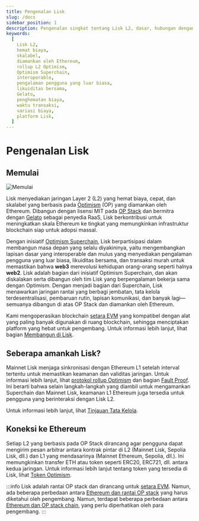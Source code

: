 ```yaml
---
title: Pengenalan Lisk
slug: /docs
sidebar_position: 1
description: Pengenalan singkat tentang Lisk L2, dasar, hubungan dengan Ethereum, dan kontributor utamanya.
keywords:
  [
    Lisk L2,
    hemat biaya,
    skalabel,
    diamankan oleh Ethereum,
    rollup L2 Optimism,
    Optimism Superchain,
    interoperable,
    pengalaman pengguna yang luar biasa,
    likuiditas bersama,
    Gelato,
    penghematan biaya,
    waktu transaksi,
    variasi biaya,
    platform Lisk,
  ]
---
```


# Pengenalan Lisk
<span className="overview-span">
    <h2>Memulai</h2>
    <img src="/img/bannerwhite.svg" alt="Memulai" className="overview-img" /> 
</span>

Lisk menyediakan jaringan Layer 2 (L2) yang hemat biaya, cepat, dan skalabel yang berbasis pada [Optimism](https://docs.optimism.io/) (OP) yang diamankan oleh Ethereum. 
Dibangun dengan lisensi MIT pada [OP Stack](https://docs.optimism.io/stack/getting-started) dan bermitra dengan [Gelato](https://www.gelato.network/) sebagai penyedia RaaS, Lisk berkontribusi untuk meningkatkan skala Ethereum ke tingkat yang memungkinkan infrastruktur blockchain siap untuk adopsi massal.

Dengan inisiatif [Optimism Superchain](https://docs.optimism.io/stack/explainer), Lisk berpartisipasi dalam membangun masa depan yang selalu diyakininya, yaitu mengembangkan lapisan dasar yang interoperable dan mulus yang menyediakan pengalaman pengguna yang luar biasa, likuiditas bersama, dan transaksi murah untuk memastikan bahwa **web3** merevolusi kehidupan orang-orang seperti halnya **web2**.
Lisk adalah bagian dari inisiatif Optimism Superchain, dan akan diskalakan serta dibangun oleh tim Lisk yang berpengalaman bekerja sama dengan Optimism. 
Dengan menjadi bagian dari Superchain, Lisk menawarkan jaringan rantai yang berbagi jembatan, tata kelola terdesentralisasi, pembaruan rutin, lapisan komunikasi, dan banyak lagi—semuanya dibangun di atas OP Stack dan diamankan oleh Ethereum.

Kami mengoperasikan blockchain [setara EVM](https://medium.com/ethereum-optimism/introducing-evm-equivalence-5c2021deb306) yang kompatibel dengan alat yang paling banyak digunakan di ruang blockchain, sehingga menciptakan platform yang hebat untuk pengembang.
Untuk informasi lebih lanjut, lihat bagian [Membangun di Lisk](category/building-on-lisk).

## Seberapa amankah Lisk?
Mainnet Lisk menjaga sinkronisasi dengan Ethereum L1 setelah interval tertentu untuk memastikan keamanan dan validitas jaringan.
Untuk informasi lebih lanjut, lihat [protokol rollup Optimism](https://docs.optimism.io/stack/protocol/overview) dan bagian [Fault Proof](https://docs.optimism.io/stack/protocol/overview#fault-proofs).
Ini berarti bahwa selain langkah-langkah yang diambil untuk mengamankan Superchain dan Mainnet Lisk, keamanan L1 Ethereum juga tersedia untuk pengguna yang berinteraksi dengan Lisk L2.

Untuk informasi lebih lanjut, lihat [Tinjauan Tata Kelola](governance/overview).

## Koneksi ke Ethereum

Setiap L2 yang berbasis pada OP Stack dirancang agar pengguna dapat mengirim pesan arbitrar antara kontrak pintar di L2 (Mainnet Lisk, Sepolia Lisk, dll.) dan L1 yang mendasarinya (Mainnet Ethereum, Sepolia, dll.). Ini memungkinkan transfer ETH atau token seperti ERC20, ERC721, dll. antara kedua jaringan.
Untuk informasi lebih lanjut tentang token yang tersedia di Lisk, lihat [Token Optimism](https://cryptorank.io/blockchains/optimism).

:::info
Lisk adalah rantai OP stack dan dirancang untuk [setara EVM](https://web.archive.org/web/20231127160757/https://medium.com/ethereum-optimism/introducing-evm-equivalence-5c2021deb306). Namun, ada beberapa perbedaan antara [Ethereum dan rantai OP stack](https://docs.optimism.io/stack/differences) yang harus diketahui oleh pengembang.
Namun, terdapat beberapa perbedaan antara [Ethereum dan OP stack chain](https://docs.optimism.io/stack/differences), yang perlu diperhatikan oleh para pengembang.
:::
